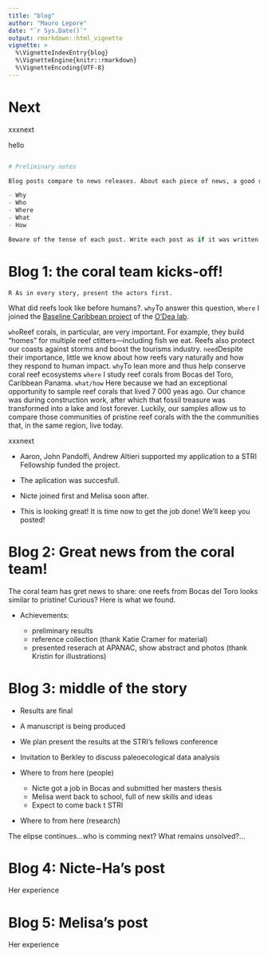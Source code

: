```yaml
---
title: "blog"
author: "Mauro Lepore"
date: "`r Sys.Date()`"
output: rmarkdown::html_vignette
vignette: >
  %\VignetteIndexEntry{blog}
  %\VignetteEngine{knitr::rmarkdown}
  %\VignetteEncoding{UTF-8}
---
```


# Next

xxxnext




hello




```R

# Preliminary notes

Blog posts compare to news releases. About each piece of news, a good reporter would answer:

- Why
- Who
- Where
- What
- How

Beware of the tense of each post. Write each post as if it was written at the time. Past tense will be used if required, but the present tense of each post is the past of today. This should not be notable.
```


# Blog 1: the coral team kicks-off!

```R As in every story, present the actors first.```

What did reefs look like before humans?. `why `To answer this question, `Where ` I joined the [Baseline Caribbean project](https://baselinecaribbean.wordpress.com/) of the [O'Dea lab](https://aaronodea.wordpress.com/research-group/).

`who `Reef corals, in particular, are very important. For example, they build "homes" for multiple reef ctitters---including fish we eat. Reefs also protect our coasts against storms and boost the tourisms industry. `need `Despite their importance, little we know about how reefs vary naturally and how they respond to human impact. `why `To lean more and thus help conserve coral reef ecosystems `where` I study reef corals from Bocas del Toro, Caribbean Panama. `what/how ` Here because we had an exceptional opportunity to sample reef corals that lived 7 000 yeas ago. Our chance was during construction work, after which that fossil treasure was transformed into a lake and lost forever. Luckily, our samples allow us to compare those communities of pristine reef corals with the the communities that, in the same region, live today.






xxxnext

- Aaron, John Pandolfi, Andrew Altieri supported my application to a STRI Fellowship funded the project. 

- The aplication was succesfull.

- Nicte joined first and Melisa soon after.

- This is looking great! It is time now to get the job done! We'll keep you posted!






# Blog 2: Great news from the coral team!

The coral team has gret news to share: one reefs from Bocas del Toro looks similar to pristine! Curious? Here is what we found.

- Achievements:

    + preliminary results
    + reference collection (thank Katie Cramer for material)
    + presented reserach at APANAC, show abstract and photos (thank Kristin for illustrations)




# Blog 3: middle of the story

- Results are final
- A manuscript is being produced
- We plan present the results at the STRI's fellows conference
- Invitation to Berkley to discuss paleoecological data analysis

- Where to from here (people)
    + Nicte got a job in Bocas and submitted her masters thesis
    + Melisa went back to school, full of new skills and ideas
    + Expect to come back t STRI
    
- Where to from here (research)

The elipse continues...who is comming next? What remains unsolved?...



# Blog 4: Nicte-Ha's post

Her experience



# Blog 5: Melisa's post

Her experience
